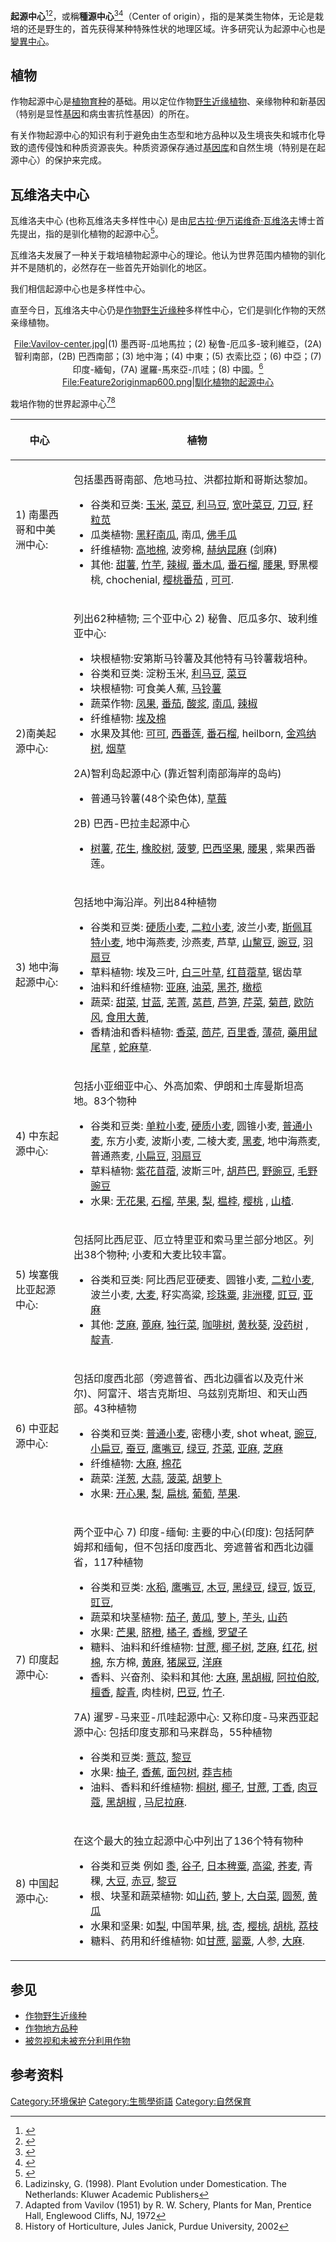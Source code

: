 {{noteTA
|1=zh-hans:萝卜;zh-hant:蘿蔔
}}
'''起源中心'''<ref>{{cite web|url = https://www.nmns.edu.tw/gallery/Human_Cultures/agricultural/origin/index.html | title= 農業的起源}}</ref><ref>{{cite web|url = https://terms.naer.edu.tw/detail/1115860/ |title = （栽培植物）起源中心說}}</ref>，或稱'''種源中心'''<ref>{{cite web|url = https://dict.revised.moe.edu.tw/dictView.jsp?ID=120376&la=0&powerMode=0 |title = 種源中心}}</ref><ref>{{cite web|url = https://terms.naer.edu.tw/detail/3357954/ |title = 種源中心（生物地理學）}}</ref>（Center of origin），指的是某类生物体，无论是栽培的还是野生的，首先获得某种特殊性状的地理区域。许多研究认为起源中心也是[[變異中心|變異中心]]。

==植物==
作物起源中心是[[植物育种|植物育种]]的基础。用以定位作物[[野生近缘植物|野生近缘植物]]、亲缘物种和新基因 （特别是显性[[基因|基因]]和病虫害抗性基因）的所在。

有关作物起源中心的知识有利于避免由生态型和地方品种以及生境丧失和城市化导致的遗传侵蚀和种质资源丧失。种质资源保存通过[[基因库|基因库]]和自然生境（特别是在起源中心）的保护来完成。

==瓦维洛夫中心==
瓦维洛夫中心 (也称瓦维洛夫多样性中心) 是由[[尼古拉·伊万诺维奇·瓦维洛夫|尼古拉·伊万诺维奇·瓦维洛夫]]博士首先提出，指的是驯化植物的起源中心<ref name="cornell2000">{{cite web|title=Cornell and Polish research scientists lead effort to save invaluable potato genetic archive in Russia |url=http://www.news.cornell.edu/releases/July00/Vavilov.bpf.html |author=Blaine P. Friedlander Jr |date=2000-06-20 |accessdate=2008-03-19}}</ref>。

瓦维洛夫发展了一种关于栽培植物起源中心的理论。他认为世界范围内植物的驯化并不是随机的，必然存在一些首先开始驯化的地区。

我们相信起源中心也是多样性中心。

直至今日，瓦维洛夫中心仍是[[作物野生近缘种|作物野生近缘种]]多样性中心，它们是驯化作物的天然亲缘植物。

<center>
<gallery widths="450" heights="280">
File:Vavilov-center.jpg|(1) 墨西哥-瓜地馬拉；(2) 秘鲁-厄瓜多-玻利維亞，(2A) 智利南部，(2B) 巴西南部；(3) 地中海；(4) 中東；(5) 衣索比亞；(6) 中亞；(7) 印度-緬甸，(7A) 暹羅-馬來亞-爪哇；(8) 中國。<ref>Ladizinsky, G. (1998). Plant Evolution under Domestication. The Netherlands: Kluwer Academic Publishers</ref>
File:Feature2originmap600.png|馴化植物的起源中心
</gallery>
</center>

栽培作物的世界起源中心<ref>Adapted from Vavilov (1951) by R. W. Schery, Plants for Man, Prentice Hall, Englewood Cliffs, NJ, 1972</ref><ref>History of Horticulture, Jules Janick, Purdue University, 2002</ref>

{| class="wikitable" border="1"
|-
! 中心
! 植物
|-
| 1) 南墨西哥和中美洲中心:
| 包括墨西哥南部、危地马拉、洪都拉斯和哥斯达黎加。
* 谷类和豆类: [[玉米|玉米]], [[菜豆|菜豆]], [[利马豆|利马豆]], [[宽叶菜豆|宽叶菜豆]], [[刀豆|刀豆]], [[籽粒苋|籽粒苋]]
* 瓜类植物: [[黑籽南瓜|黑籽南瓜]], 南瓜, [[佛手瓜|佛手瓜]]
* 纤维植物: [[高地棉|高地棉]], 波旁棉, [[赫纳昆麻|赫纳昆麻]] (剑麻)
* 其他: [[甜薯|甜薯]], [[竹芋|竹芋]], [[辣椒|辣椒]], [[番木瓜|番木瓜]], [[番石榴|番石榴]], [[腰果|腰果]], 野黑樱桃, chochenial, [[樱桃番茄|樱桃番茄]] , [[可可|可可]]. 
|-
| 2)南美起源中心:
| 列出62种植物; 三个亚中心
2) 秘鲁、厄瓜多尔、玻利维亚中心:
* 块根植物:安第斯马铃薯及其他特有马铃薯栽培种。
* 谷类和豆类: 淀粉玉米, [[利马豆|利马豆]], [[菜豆|菜豆]]
* 块根植物: 可食美人蕉, [[马铃薯|马铃薯]]
* 蔬菜作物:  [[凤果|凤果]], [[番茄|番茄]], [[酸浆|酸浆]], [[南瓜|南瓜]], [[辣椒|辣椒]]
* 纤维植物: [[埃及棉|埃及棉]] 
* 水果及其他: [[可可|可可]], [[西番莲|西番莲]], [[番石榴|番石榴]], heilborn, [[金鸡纳树|金鸡纳树]], [[烟草|烟草]]
2A)智利岛起源中心
(靠近智利南部海岸的岛屿)
* 普通马铃薯(48个染色体), [[草莓|草莓]]
2B) 巴西-巴拉圭起源中心
* [[树薯|树薯]], [[花生|花生]], [[橡胶树|橡胶树]], [[菠萝|菠萝]], [[巴西坚果|巴西坚果]], [[腰果|腰果]] , 紫果西番莲。
|-
| 3) 地中海起源中心:
| 包括地中海沿岸。列出84种植物
* 谷类和豆类: [[硬质小麦|硬质小麦]], [[二粒小麦|二粒小麦]], 波兰小麦, [[斯佩耳特小麦|斯佩耳特小麦]], 地中海燕麦, 沙燕麦, 芦草, [[山黧豆|山黧豆]], [[豌豆|豌豆]], [[羽扇豆|羽扇豆]]
* 草料植物: 埃及三叶, [[白三叶草|白三叶草]], [[红苜蓿草|红苜蓿草]], 锯齿草
* 油料和纤维植物: [[亚麻|亚麻]], [[油菜|油菜]], [[黑芥|黑芥]], [[橄榄|橄榄]]
* 蔬菜: [[甜菜|甜菜]], [[甘蓝|甘蓝]], [[芜菁|芜菁]], [[莴苣|莴苣]], [[芦笋|芦笋]], [[芹菜|芹菜]], [[菊苣|菊苣]], [[欧防风|欧防风]], [[食用大黄|食用大黄]],
*香精油和香料植物:  [[香菜|香菜]], [[茴芹|茴芹]], [[百里香|百里香]], [[薄荷|薄荷]], [[藥用鼠尾草|藥用鼠尾草]] , [[蛇麻草|蛇麻草]]. 
|-
| 4) 中东起源中心:
| 包括小亚细亚中心、外高加索、伊朗和土库曼斯坦高地。83个物种
* 谷类和豆类: [[单粒小麦|单粒小麦]], [[硬质小麦|硬质小麦]], 圆锥小麦, [[普通小麦|普通小麦]], 东方小麦, 波斯小麦, 二棱大麦, [[黑麦|黑麦]], 地中海燕麦, 普通燕麦, [[小扁豆|小扁豆]], [[羽扇豆|羽扇豆]]
* 草料植物: [[紫花苜蓿|紫花苜蓿]], 波斯三叶, [[胡芦巴|胡芦巴]], [[野豌豆|野豌豆]], [[毛野豌豆|毛野豌豆]]
* 水果: [[无花果|无花果]], [[石榴|石榴]], [[苹果|苹果]], [[梨|梨]], [[榅桲|榅桲]], [[樱桃|樱桃]] , [[山楂|山楂]]. 
|-
| 5) 埃塞俄比亚起源中心:
| 包括阿比西尼亚、厄立特里亚和索马里兰部分地区。列出38个物种; 小麦和大麦比较丰富。
* 谷类和豆类: 阿比西尼亚硬麦、圆锥小麦, [[二粒小麦|二粒小麦]], 波兰小麦, [[大麦|大麦]], 籽实高粱, [[珍珠粟|珍珠粟]], [[非洲稷|非洲稷]], [[豇豆|豇豆]], [[亚麻|亚麻]]
* 其他: [[芝麻|芝麻]], [[蓖麻|蓖麻]], [[独行菜|独行菜]], [[咖啡树|咖啡树]], [[黄秋葵|黄秋葵]], [[没药树|没药树]] , [[靛青|靛青]]. 
|-
| 6) 中亚起源中心:
| 包括印度西北部（旁遮普省、西北边疆省以及克什米尔)、阿富汗、塔吉克斯坦、乌兹别克斯坦、和天山西部。43种植物
* 谷类和豆类: [[普通小麦|普通小麦]], 密穗小麦, shot wheat, [[豌豆|豌豆]], [[小扁豆|小扁豆]], [[蚕豆|蚕豆]], [[鹰嘴豆|鹰嘴豆]], [[绿豆|绿豆]], [[芥菜|芥菜]], [[亚麻|亚麻]], [[芝麻|芝麻]]
* 纤维植物: [[大麻|大麻]], [[棉花|棉花]]
* 蔬菜: [[洋葱|洋葱]], [[大蒜|大蒜]], [[菠菜|菠菜]], [[胡萝卜|胡萝卜]]
* 水果: [[开心果|开心果]], [[梨|梨]], [[扁桃|扁桃]], [[葡萄|葡萄]], [[苹果|苹果]]. 
|-
| 7) 印度起源中心: 
| 两个亚中心
7) 印度-缅甸: 
主要的中心(印度): 包括阿萨姆邦和缅甸，但不包括印度西北、旁遮普省和西北边疆省，117种植物
* 谷类和豆类: [[水稻|水稻]], [[鹰嘴豆|鹰嘴豆]], [[木豆|木豆]], [[黑绿豆|黑绿豆]], [[绿豆|绿豆]], [[饭豆|饭豆]], [[豇豆|豇豆]],
* 蔬菜和块茎植物: [[茄子|茄子]], [[黄瓜|黄瓜]], [[萝卜|萝卜]], [[芋头|芋头]], [[山药|山药]]
* 水果:  [[芒果|芒果]], [[脐橙|脐橙]], [[橘子|橘子]], [[香橼|香橼]], [[罗望子|罗望子]]
* 糖料、油料和纤维植物: [[甘蔗|甘蔗]], [[椰子树|椰子树]], [[芝麻|芝麻]], [[红花|红花]], [[树棉|树棉]], 东方棉, [[黄麻|黄麻]], [[猪屎豆|猪屎豆]], [[洋麻|洋麻]]
*香料、兴奋剂、染料和其他:  [[大麻|大麻]], [[黑胡椒|黑胡椒]], [[阿拉伯胶|阿拉伯胶]], [[檀香|檀香]], [[靛青|靛青]], 肉桂树, [[巴豆|巴豆]], [[竹子|竹子]]. 
7A) 暹罗-马来亚-爪哇起源中心: 又称印度-马来西亚起源中心:
包括印度支那和马来群岛，55种植物
* 谷类和豆类: [[薏苡|薏苡]], [[黎豆|黎豆]]
* 水果:  [[柚子|柚子]], [[香蕉|香蕉]], [[面包树|面包树]], [[莽吉柿|莽吉柿]]
* 油料、香料和纤维植物: [[桐树|桐树]], [[椰子|椰子]], [[甘蔗|甘蔗]], [[丁香|丁香]], [[肉豆蔻|肉豆蔻]], [[黑胡椒|黑胡椒]] , [[马尼拉麻|马尼拉麻]].
|-
| 8) 中国起源中心:
|  在这个最大的独立起源中心中列出了136个特有物种
* 谷类和豆类 例如 [[黍|黍]], [[谷子|谷子]], [[日本稗粟|日本稗粟]], [[高粱|高粱]], [[荞麦|荞麦]], 青稞, [[大豆|大豆]], [[赤豆|赤豆]], [[黎豆|黎豆]]
* 根、块茎和蔬菜植物: 如[[山药|山药]], [[萝卜|萝卜]], [[大白菜|大白菜]], [[圆葱|圆葱]], [[黄瓜|黄瓜]]
* 水果和坚果: 如[[梨|梨]], 中国苹果, [[桃|桃]], [[杏|杏]], [[樱桃|樱桃]], [[胡桃|胡桃]], [[荔枝|荔枝]]
* 糖料、药用和纤维植物: 如[[甘蔗|甘蔗]], [[罂粟|罂粟]], 人参, [[大麻|大麻]].
|}

==参见==
*[[作物野生近缘种|作物野生近缘种]]
*[[作物地方品种|作物地方品种]]
*[[被忽视和未被充分利用作物|被忽视和未被充分利用作物]]

==参考资料==
{{reflist|2}}

[[Category:环境保护|Category:环境保护]]
[[Category:生態學術語|Category:生態學術語]]
[[Category:自然保育|Category:自然保育]]